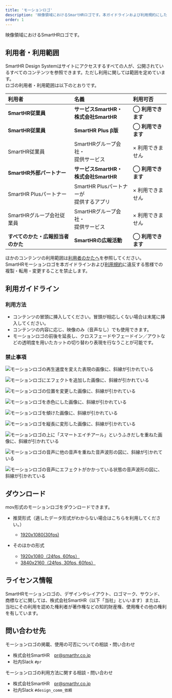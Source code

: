 ```yaml
---
title: 'モーションロゴ'
description: '映像領域におけるSmartHRロゴです。本ガイドラインおよび利用規約にしたがって利用してください。'
order: 1
---
```



<VideoEmbed
  poster="/images/motion_logo_thumb.png"
  source="/video/motion_logo.mp4"
  title="SmartHR motion logo"
  youtubeUrl="https://www.youtube.com/watch?v=UxhKEwV9A6Q"
/>

映像領域におけるSmartHRロゴです。  


## 利用者・利用範囲

SmartHR Design Systemはサイトにアクセスするすべての人が、公開されているすべてのコンテンツを参照できます。ただし利用に関しては範囲を定めています。  
ロゴの利用者・利用範囲は以下のとおりです。

| 利用者 | 名義 | 利用可否 |
| :-- | :-- | :-- |
| **SmartHR従業員** | **サービスSmartHR・**<br>**株式会社SmartHR** | **◯ 利用できます** |
| **SmartHR従業員** | **SmartHR Plus β版** | **◯ 利用できます** |
| SmartHR従業員 | SmartHRグループ会社・<br>提供サービス | × 利用できません |
| **SmartHR外部パートナー** | **サービスSmartHR・**<br>**株式会社SmartHR** | **◯ 利用できます** |
| SmartHR Plusパートナー | SmartHR Plusパートナーが<br>提供するアプリ | × 利用できません |
| SmartHRグループ会社従業員 | SmartHRグループ会社・<br>提供サービス | × 利用できません |
| **すべてのかた・広報担当者のかた** | **SmartHRの広報活動** | **◯ 利用できます** |

ほかのコンテンツの利用範囲は[利用者のかたへ](/introduction/user/)を参照してください。  
SmartHRモーションロゴを本ガイドラインおよび[利用規約](/terms/)に違反する態様での複製・転用・変更することを禁止します。


## 利用ガイドライン

### 利用方法
- コンテンツの冒頭に挿入してください。冒頭が相応しくない場合は末尾に挿入してください。
- コンテンツの内容に応じ、映像のみ（音声なし）でも使用できます。
- モーションロゴの前後を延長し、クロスフェードやフェードイン／アウトなどの透明度を用いたカットの切り替わり表現を行なうことが可能です。


### 禁止事項

<Grid>
  <ImgWithDesc description="再生速度を変えてはいけない">

  ![モーションロゴの再生速度を変えた表現の画像に、斜線が引かれている](./images/motion_ng_speed.png)

  </ImgWithDesc>

  <ImgWithDesc description="エフェクトを追加してはいけない">

  ![モーションロゴにエフェクトを追加した画像に、斜線が引かれている](./images/motion_ng_effect.png)

  </ImgWithDesc>

  <ImgWithDesc description="要素の位置を変えてはいけない">

  ![モーションロゴの位置を変更した画像に、斜線が引かれている](./images/motion_ng_position.png)

  </ImgWithDesc>

  <ImgWithDesc description="指定カラー以外で表記してはいけない">

  ![モーションロゴを赤色にした画像に、斜線が引かれている](./images/motion_ng_color.png)

  </ImgWithDesc>

  <ImgWithDesc description="ロゴを傾けてはいけない">

  ![モーションロゴを傾けた画像に、斜線が引かれている](./images/motion_ng_oblique.png)

  </ImgWithDesc>

  <ImgWithDesc description="変形させてはいけない">

  ![モーションロゴを縦長に変形した画像に、斜線が引かれている](./images/motion_ng_transform.png)

  </ImgWithDesc>

  <ImgWithDesc description="他要素やマークをロゴの上に重ねてはいけない">

  ![モーションロゴの上に「スマートエイチアール」というふきだしを重ねた画像に、斜線が引かれている](./images/motion_ng_other.png)

  </ImgWithDesc>

  <ImgWithDesc description="他の音声を重ねてはいけない">

  ![モーションロゴの音声に他の音声を重ねた音声波形の図に、斜線が引かれている](./images/motion_ng_overlap.png)

  </ImgWithDesc>

  <ImgWithDesc description="音声にエフェクトを追加してはいけない">

  ![モーションロゴの音声にエフェクトがかかっている状態の音声波形の図に、斜線が引かれている](./images/motion_ng_sound_effect.png)

  </ImgWithDesc>  
</Grid>


## ダウンロード
mov形式のモーションロゴをダウンロードできます。

- 推奨形式（適したデータ形式がわからない場合はこちらを利用してください。）
    - [1920x1080(30fps)](/SmartHR_MotionLogo_1920x1080_30fps.zip)

- そのほかの形式
    - [1920x1080（24fps, 60fps）](/SmartHR_MotionLogo_1920x1080.zip)
    - [3840x2160（24fps, 30fps, 60fps）](/SmartHR_MotionLogo_3840x2160.zip)


## ライセンス情報

SmartHRモーションロゴの、デザインやレイアウト、ロゴマーク、サウンド、商標などに関しては、株式会社SmartHR（以下「当社」といいます）または、当社にその利用を認めた権利者が著作権などの知的財産権、使用権その他の権利を有しています。


## 問い合わせ先
モーションロゴの掲載、使用の可否についての相談・問い合わせ
- 株式会社SmartHR　pr@smarthr.co.jp
- 社内Slack `#pr`

モーションロゴの利用方法に関する相談・問い合わせ

- 株式会社SmartHR　pr@smarthr.co.jp
- 社内Slack `#design_comm_依頼`
